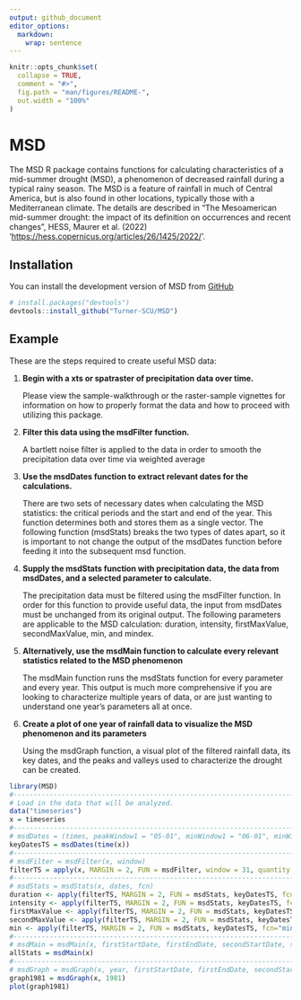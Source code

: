 ```yaml
---
output: github_document
editor_options: 
  markdown: 
    wrap: sentence
---
```


<!-- README.md is generated from README.Rmd. Please edit that file -->

```r
knitr::opts_chunk$set(
  collapse = TRUE,
  comment = "#>",
  fig.path = "man/figures/README-",
  out.width = "100%"
)
```

# MSD

<!-- badges: start -->

<!-- badges: end -->

The MSD R package contains functions for calculating characteristics of a mid-summer drought (MSD), a phenomenon of decreased rainfall during a typical rainy season.
The MSD is a feature of rainfall in much of Central America, but is also found in other locations, typically those with a Mediterranean climate.
The details are described in "The Mesoamerican mid-summer drought: the impact of its definition on occurrences and recent changes", HESS, Maurer et al. (2022) '<https://hess.copernicus.org/articles/26/1425/2022/>'.

## Installation

You can install the development version of MSD from [GitHub](https://github.com/Turner-SCU/MSD)

``` r
# install.packages("devtools")
devtools::install_github("Turner-SCU/MSD")
```

## Example

These are the steps required to create useful MSD data:

1)  **Begin with a xts or spatraster of precipitation data over time.**

    Please view the sample-walkthrough or the raster-sample vignettes for information on how to properly format the data and how to proceed
    with utilizing this package. 

2)  **Filter this data using the msdFilter function.**

    A bartlett noise filter is applied to the data in order to smooth the precipitation data over time via weighted average

3)  **Use the msdDates function to extract relevant dates for the calculations.**

    There are two sets of necessary dates when calculating the MSD statistics: the critical periods and the start and end of the year.
    This function determines both and stores them as a single vector.
    The following function (msdStats) breaks the two types of dates apart, so it is important to not change the output
    of the msdDates function before feeding it into the subsequent msd function.

4)  **Supply the msdStats function with precipitation data, the data from msdDates, and a selected parameter to calculate.**

    The precipitation data must be filtered using the msdFilter function.
    In order for this function to provide useful data, the input from msdDates must be unchanged from its original output.
    The following parameters are applicable to the MSD calculation: duration, intensity, firstMaxValue, secondMaxValue, min, and mindex.
    
5)  **Alternatively, use the msdMain function to calculate every relevant statistics related to the MSD phenomenon**
    
    The msdMain function runs the msdStats function for every parameter and every year. This output is much more comprehensive if you are
    looking to characterize multiple years of data, or are just wanting to understand one year's parameters all at once.
    
6)  **Create a plot of one year of rainfall data to visualize the MSD phenomenon and its parameters**

    Using the msdGraph function, a visual plot of the filtered rainfall data, its key dates, and the peaks and valleys used to characterize
    the drought can be created.

```r
library(MSD)
#-------------------------------------------------------------------------------------------------------------------------------------------
# Load in the data that will be analyzed.
data("timeseries")
x = timeseries
#-------------------------------------------------------------------------------------------------------------------------------------------
# msdDates = (times, peakWindow1 = "05-01", minWindow1 = "06-01", minWindow2 = "08-31", peakWindow2 = "10-31")
keyDatesTS = msdDates(time(x))
#-------------------------------------------------------------------------------------------------------------------------------------------
# msdFilter = msdFilter(x, window)
filterTS = apply(x, MARGIN = 2, FUN = msdFilter, window = 31, quantity = 2)
#-------------------------------------------------------------------------------------------------------------------------------------------
# msdStats = msdStats(x, dates, fcn)
duration <- apply(filterTS, MARGIN = 2, FUN = msdStats, keyDatesTS, fcn="duration")
intensity <- apply(filterTS, MARGIN = 2, FUN = msdStats, keyDatesTS, fcn="intensity")
firstMaxValue <- apply(filterTS, MARGIN = 2, FUN = msdStats, keyDatesTS, fcn="firstMaxValue")
secondMaxValue <- apply(filterTS, MARGIN = 2, FUN = msdStats, keyDatesTS, fcn="secondMaxValue")
min <- apply(filterTS, MARGIN = 2, FUN = msdStats, keyDatesTS, fcn="min")
#-------------------------------------------------------------------------------------------------------------------------------------------
# msdMain = msdMain(x, firstStartDate, firstEndDate, secondStartDate, secondEndDate, window, quantity)
allStats = msdMain(x)
#-------------------------------------------------------------------------------------------------------------------------------------------
# msdGraph = msdGraph(x, year, firstStartDate, firstEndDate, secondStartDate, secondEndDate, window, quantity)
graph1981 = msdGraph(x, 1981)
plot(graph1981)

```
